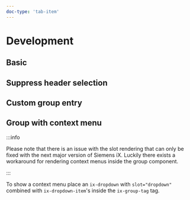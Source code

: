 ```yaml
---
doc-type: 'tab-item'
---
```





# Development

## Basic

<GroupPlayground height="16rem" />

## Suppress header selection

<GroupHeaderSuppressedPlayground height="16rem" />

## Custom group entry

<GroupCustomEntryPlayground height="16rem" />

## Group with context menu

:::info

Please note that there is an issue with the slot rendering that can only be fixed with the next major version of Siemens iX.
Luckily there exists a workaround for rendering context menus inside the group component.

:::

To show a context menu place an `ix-dropdown` with `slot="dropdown"` combined with `ix-dropdown-item`'s inside the `ix-group-tag` tag.

<GroupContextMenuPlayground height="16rem" />

<PropsApi />
<ItemPropsApi />
